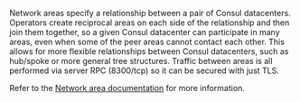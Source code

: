 Network areas specify a relationship between a pair of Consul datacenters. Operators create reciprocal areas on each side of the relationship and then join them together, so a given Consul datacenter can participate in many areas, even when some of the peer areas cannot contact each other. This allows for more flexible relationships between Consul datacenters, such as hub/spoke or more general tree structures. Traffic between areas is all performed via server RPC (8300/tcp) so it can be secured with just TLS.

Refer to the [Network area documentation](/consul/docs/link/network-area) for more information.